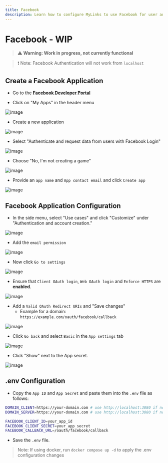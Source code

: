 ```yaml
---
title: Facebook
description: Learn how to configure MyLinks to use Facebook for user authentication.
---
```


# Facebook - WIP

> ⚠️ **Warning: Work in progress, not currently functional**

> ❗ Note: Facebook Authentication will not work from `localhost`

## Create a Facebook Application

- Go to the **[Facebook Developer Portal](https://developers.facebook.com/)**

- Click on "My Apps" in the header menu

![image](https://github.com/TrinhNgocThanh/mylinks.com.vn/assets/32828263/b75ccb8b-d56b-41b7-8b0d-a32c2e762962)

- Create a new application

![image](https://github.com/TrinhNgocThanh/mylinks.com.vn/assets/32828263/706f050d-5423-44cc-80f0-120913695d8f)

- Select "Authenticate and request data from users with Facebook Login"

![image](https://github.com/TrinhNgocThanh/mylinks.com.vn/assets/32828263/2ebbb571-afe8-429e-ab39-be6e83d12c01)

- Choose "No, I'm not creating a game"

![image](https://github.com/TrinhNgocThanh/mylinks.com.vn/assets/32828263/88b5160a-9c72-414a-bbcc-7717b81106f3)

- Provide an `app name` and `App contact email` and click `Create app`

![image](https://github.com/TrinhNgocThanh/mylinks.com.vn/assets/32828263/e1282c9e-4e7d-4cbe-82c9-cc76967f83e1)

## Facebook Application Configuration

- In the side menu, select "Use cases" and click "Customize" under "Authentication and account creation."

![image](https://github.com/TrinhNgocThanh/mylinks.com.vn/assets/32828263/39f4bb70-d9dc-4d1c-8443-2666fe56499b)

-  Add the `email permission`

![image](https://github.com/TrinhNgocThanh/mylinks.com.vn/assets/32828263/dfa20879-2cb8-4daf-883d-3790854afca0)

- Now click `Go to settings`

![image](https://github.com/TrinhNgocThanh/mylinks.com.vn/assets/32828263/512213a2-bd8b-4fd3-96c7-0de6d3222ddd)

- Ensure that `Client OAuth login`, `Web OAuth login` and `Enforce HTTPS` are **enabled**.

![image](https://github.com/TrinhNgocThanh/mylinks.com.vn/assets/32828263/3a7d935b-97bf-493b-b909-39ecf9b3432b)

- Add a `Valid OAuth Redirect URIs` and "Save changes"
    - Example for a domain: `https://example.com/oauth/facebook/callback`

![image](https://github.com/TrinhNgocThanh/mylinks.com.vn/assets/32828263/ef8e54ee-a766-4871-9719-d4eff7a770b6)

- Click `Go back` and select `Basic` in the `App settings` tab

![image](https://github.com/TrinhNgocThanh/mylinks.com.vn/assets/32828263/0d14f702-5183-422e-a12c-5d1b6031581b)

- Click "Show" next to the App secret.

![image](https://github.com/TrinhNgocThanh/mylinks.com.vn/assets/32828263/9a009e37-2bb6-4da6-b5c7-9139c3db6185)

## .env Configuration

- Copy the `App ID` and `App Secret` and paste them into the `.env` file as follows:

```bash filename=".env"
DOMAIN_CLIENT=https://your-domain.com # use http://localhost:3080 if not using a custom domain
DOMAIN_SERVER=https://your-domain.com # use http://localhost:3080 if not using a custom domain

FACEBOOK_CLIENT_ID=your_app_id
FACEBOOK_CLIENT_SECRET=your_app_secret
FACEBOOK_CALLBACK_URL=/oauth/facebook/callback
```

- Save the `.env` file.

> Note: If using docker, run `docker compose up -d` to apply the .env configuration changes
